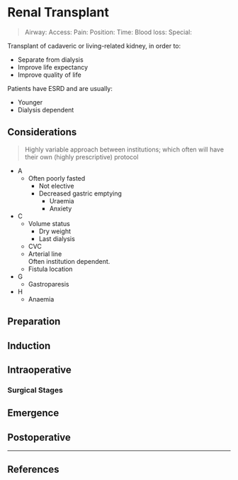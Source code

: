 # Renal Transplant


>Airway: 
>Access: 
>Pain: 
>Position:
>Time: 
>Blood loss:
>Special:

Transplant of cadaveric or living-related kidney, in order to:

* Separate from dialysis
* Improve life expectancy
* Improve quality of life


Patients have ESRD and are usually:

* Younger
* Dialysis dependent


## Considerations

> Highly variable approach between institutions; which often will have their own (highly prescriptive) protocol

* A
	* Often poorly fasted
		* Not elective
		* Decreased gastric emptying
			* Uraemia
			* Anxiety
* C
	* Volume status
		* Dry weight
		* Last dialysis
	* CVC
	* Arterial line  
	Often institution dependent.
	* Fistula location
* G
	* Gastroparesis
* H
	* Anaemia


## Preparation

## Induction

## Intraoperative

### Surgical Stages

## Emergence

## Postoperative


---

## References
